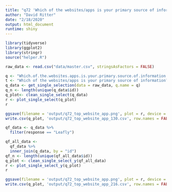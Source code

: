 ```yaml
---
title: "q72 'Which of the websites/apps is your primary source of information? (Please select one)'"
author: "David Ritter"
date: "2/18/2020"
output: html_document
runtime: shiny
---
```


```r
library(tidyverse)
library(ggplot2)
library(stringr)
source("helper.R")
```

```r
raw_data <- read.csv("data/master.csv", stringsAsFactors = FALSE)
```

```r
q <- "Which.of.the.websites.apps.is.your.primary.source.of.information...Please.select.one."
t <- "Which of the websites/apps is your primary source of information? (Please select one)"
q_data <- get_single_selection(data = raw_data, q.name = q)
q_n <- length(unique(q_data$id))
q_plot<- clean_single_select(q_data)
r <- plot_single_select(q_plot)
r
```

```r
ggsave(filename = 'output/q72_top_website_app.png', plot = r, device = 'png')
write.csv(q_plot, 'output/q72_top_website_app_130.csv', row.names = FALSE)
```

```r
qf_data <- q_data %>%
  filter(response == "Leafly")
```

```r
qf_all_data <- 
  qf_data %>%
  inner_join(q_data, by = "id")
qf_n <- length(unique(qf_all_data$id))
q_plot <- clean_single_select_y(qf_all_data)
r <- plot_single_select_y(q_plot)
r
```

```r
ggsave(filename = 'output/q72_top_website_app.png', plot = r, device = 'png')
write.csv(q_plot, 'output/q72_top_website_app_216.csv', row.names = FALSE)
```

